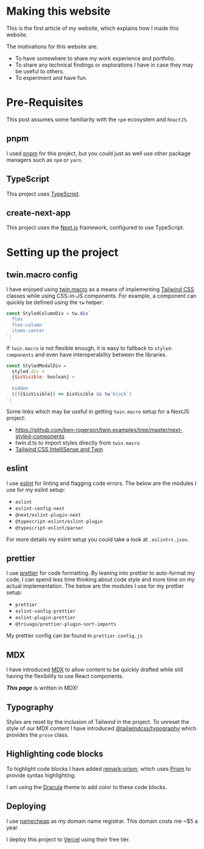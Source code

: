 
<MainColumn>
<Prose>

# Making this website

This is the first article of my website, which explains how I made this website.

The motivations for this website are:

- To have somewhere to share my work experience and portfolio.
- To share any technical findings or explorations I have in case they may be useful to others.
- To experiment and have fun.

# Pre-Requisites

This post assumes some familiarity with the `npm` ecosystem and `ReactJS`.

## pnpm

I used [pnpm](https://pnpm.io/) for this project, but you could just as well use other package managers such as `npm` or `yarn`.

## TypeScript

This project uses [TypeScript](https://www.typescriptlang.org/).

## create-next-app

This project uses the [Next.js](https://nextjs.org/) framework, configured to use TypeScript.

# Setting up the project

## twin.macro config

I have enjoyed using [twin.macro](https://github.com/ben-rogerson/twin.macro) as a means of implementing [Tailwind CSS](https://tailwindcss.com/) classes while using CSS-in-JS components. For example, a component can quickly be defined using the `tw` helper:

```js
const StyledColumnDiv = tw.div`
  flex
  flex-column
  items-center
`;
```

If `twin.macro` is not flexible enough, it is easy to fallback to `styled-components` and even have interoperability between the libraries.

```js
const StyledModalDiv =
  styled.div <
  {$isVisible: boolean} >
  `
  hidden
  ${({$isVisible}) => $isVisible && tw`block`}
`;
```

Some links which may be useful in getting `twin.macro` setup for a NextJS project:

- https://github.com/ben-rogerson/twin.examples/tree/master/next-styled-components
- twin.d.ts to import styles directly from `twin.macro`
- [Tailwind CSS IntelliSense and Twin](https://github.com/ben-rogerson/twin.macro/discussions/227)

## eslint

I use [eslint](https://eslint.org/) for linting and flagging code errors. The below are the modules I use for my eslint setup:

- `eslint`
- `eslint-config-next`
- `@next/eslint-plugin-next`
- `@typescript-eslint/eslint-plugin`
- `@typescript-eslint/parser`

For more details my eslint setup you could take a look at `.eslintrc.json`.

## prettier

I use [prettier](https://prettier.io/) for code formatting. By leaning into prettier to auto-format my code, I can spend less time thinking about code style and more time on my actual implementation. The below are the modules I use for my prettier setup:

- `prettier`
- `eslint-config-prettier`
- `eslint-plugin-prettier`
- `@trivago/prettier-plugin-sort-imports`

My prettier config can be found in `prettier.config.js`

## MDX

I have introduced [MDX](https://mdxjs.com/) to allow content to be quickly drafted while still having the flexibility to use React components.

_**This page**_ is written in MDX!

## Typography

Styles are reset by the inclusion of Tailwind in the project. To unreset the style of our MDX content I have introduced [@tailwindcss/typography](https://tailwindcss.com/docs/typography-plugin) which provides the `prose` class.

## Highlighting code blocks

To highlight code blocks I have added [remark-prism](https://github.com/sergioramos/remark-prism), which uses [Prism](https://prismjs.com/) to provide syntax highlighting.

I am using the [Dracula](https://draculatheme.com/prism) theme to add color to these code blocks.

## Deploying

I use [namecheap](https://www.namecheap.com/) as my domain name registrar. This domain costs me ~$5 a year.

I deploy this project to [Vercel](https://vercel.com) using their free tier.

</Prose>
</MainColumn>
